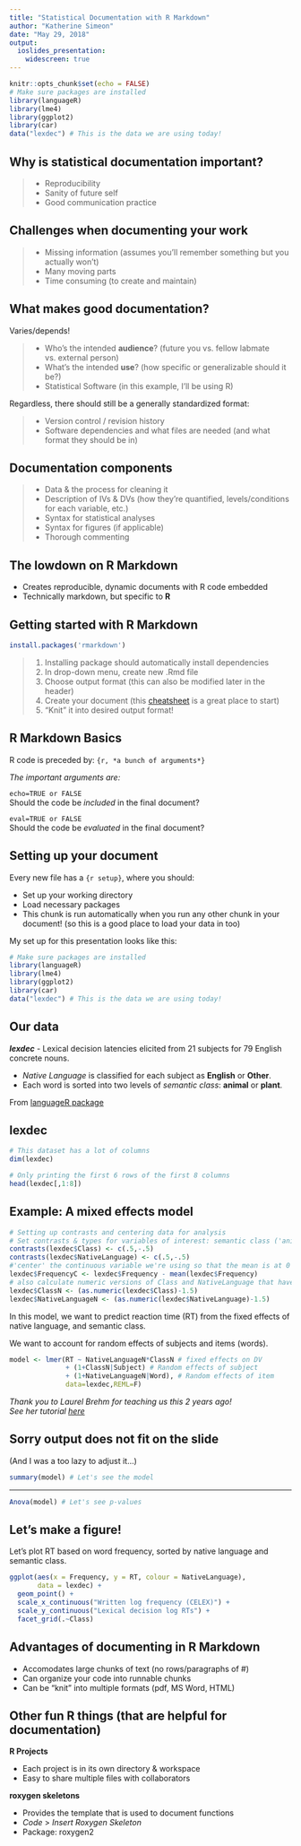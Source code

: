 ```yaml
---
title: "Statistical Documentation with R Markdown"
author: "Katherine Simeon"
date: "May 29, 2018"
output: 
  ioslides_presentation:
    widescreen: true
---
```


```r
knitr::opts_chunk$set(echo = FALSE)
# Make sure packages are installed
library(languageR) 
library(lme4)
library(ggplot2)
library(car)
data("lexdec") # This is the data we are using today!
```

## Why is statistical documentation important? 

>- Reproducibility  
>- Sanity of future self
>- Good communication practice

## Challenges when documenting your work  

>- Missing information (assumes you'll remember something but you actually won't)       
>- Many moving parts        
>- Time consuming (to create and maintain)        

## What makes good documentation? {.build}
  
Varies/depends!  
  
>- Who's the intended **audience**?  (future you vs. fellow labmate vs. external person)     
>- What's the intended **use**? (how specific or generalizable should it be?)       
>- Statistical Software (in this example, I'll be using R)      
      
Regardless, there should still be a generally standardized format:  

>- Version control / revision history            
>- Software dependencies and what files are needed (and what format they should be in)     

## Documentation components  
  
>- Data & the process for cleaning it    
>- Description of IVs & DVs (how they're quantified, levels/conditions for each variable, etc.)     
>- Syntax for statistical analyses    
>- Syntax for figures (if applicable)  
>- Thorough commenting

## The lowdown on R Markdown 
  
- Creates reproducible, dynamic documents with R code embedded  
- Technically markdown, but specific to **R**    

## Getting started with R Markdown     
  
```r
install.packages('rmarkdown')
```
  
>1. Installing package should automatically install dependencies       
>2. In drop-down menu, create new .Rmd file        
>3. Choose output format (this can also be modified later in the header)     
>4. Create your document (this [cheatsheet](https://www.rstudio.com/wp-content/uploads/2016/03/rmarkdown-cheatsheet-2.0.pdf) is a great place to start)     
>5. "Knit" it into desired output format!      

## R Markdown Basics {.build} 
  
R code is preceded by: ```{r, *a bunch of arguments*}```    
     
_The important arguments are:_    
  
```echo=TRUE or FALSE```  
Should the code be _included_ in the final document?   
  
```eval=TRUE or FALSE```  
Should the code be _evaluated_ in the final document?           
  
## Setting up your document {.build}  
  
Every new file has a ```{r setup}```, where you should:
  
- Set up your working directory   
- Load necessary packages     
- This chunk is run automatically when you run any other chunk in your document! (so this is a good place to load your data in too)  
  
  
My set up for this presentation looks like this:  
```r
# Make sure packages are installed
library(languageR) 
library(lme4)
library(ggplot2)
library(car)
data("lexdec") # This is the data we are using today!
```

## Our data {.build}  
  
_**lexdec**_ - Lexical decision latencies elicited from 21 subjects for 79 English concrete nouns.  
   
- _Native Language_ is classified for each subject as **English** or **Other**.     
- Each word is sorted into two levels of _semantic class_: **animal** or **plant**.
  
From [languageR package](https://cran.r-project.org/web/packages/languageR/languageR.pdf)  

## lexdec {.build}
  
```r
# This dataset has a lot of columns
dim(lexdec)

# Only printing the first 6 rows of the first 8 columns 
head(lexdec[,1:8])
```

## Example: A mixed effects model {.build} 
  
```r
# Setting up contrasts and centering data for analysis  
# Set contrasts & types for variables of interest: semantic class ('animal' / 'plant') and native language ('english' / 'other'). 
contrasts(lexdec$Class) <- c(.5,-.5)
contrasts(lexdec$NativeLanguage) <- c(.5,-.5)
#'center' the continuous variable we're using so that the mean is at 0
lexdec$FrequencyC <- lexdec$Frequency - mean(lexdec$Frequency)
# also calculate numeric versions of Class and NativeLanguage that have the values of .5 and -.5
lexdec$ClassN <- (as.numeric(lexdec$Class)-1.5)
lexdec$NativeLanguageN <- (as.numeric(lexdec$NativeLanguage)-1.5)
```

In this model, we want to predict reaction time (RT) from the fixed effects of native language, and semantic class.  
  
We want to account for random effects of subjects and items (words).    

```r
model <- lmer(RT ~ NativeLanguageN*ClassN # fixed effects on DV
              + (1+ClassN|Subject) # Random effects of subject 
              + (1+NativeLanguageN|Word), # Random effects of item
              data=lexdec,REML=F)  
```
  
_Thank you to Laurel Brehm for teaching us this 2 years ago!_  
_See her tutorial [here](https://sites.psu.edu/laurelbrehm/scripts-stats/)_

## Sorry output does not fit on the slide  

(And I was a too lazy to adjust it...)  
```r
summary(model) # Let's see the model
```
  
----  
```r
Anova(model) # Let's see p-values
```

## Let's make a figure! {.build}
  
Let's plot RT based on word frequency, sorted by native language and semantic class.  
  
```r
ggplot(aes(x = Frequency, y = RT, colour = NativeLanguage),
       data = lexdec) +
  geom_point() +
  scale_x_continuous("Written log frequency (CELEX)") +
  scale_y_continuous("Lexical decision log RTs") +
  facet_grid(.~Class)
```

## Advantages of documenting in R Markdown  
  
- Accomodates large chunks of text (no rows/paragraphs of #)       
- Can organize your code into runnable chunks     
- Can be "knit" into multiple formats (pdf, MS Word, HTML)       

## Other fun R things (that are helpful for documentation)  {.build}
  
**R Projects**        

- Each project is in its own directory & workspace          
- Easy to share multiple files with collaborators     
  
**roxygen skeletons**         

- Provides the template that is used to document functions        
- *Code* > *Insert Roxygen Skeleton*    
- Package: roxygen2     

